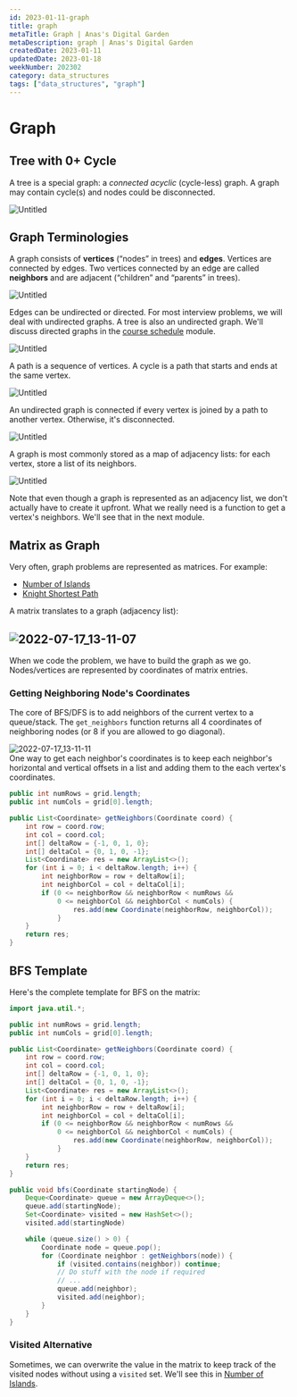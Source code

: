 ```yaml
---
id: 2023-01-11-graph
title: graph
metaTitle: Graph | Anas's Digital Garden
metaDescription: graph | Anas's Digital Garden
createdDate: 2023-01-11
updatedDate: 2023-01-18
weekNumber: 202302
category: data_structures
tags: ["data_structures", "graph"]
---
```


# Graph

## Tree with 0+ Cycle

A tree is a special graph: a *connected* *acyclic* (cycle-less) graph. A graph may contain cycle(s) and nodes could be disconnected.

![Untitled](graph/untitled.png)

## Graph Terminologies

A graph consists of **vertices** (“nodes” in trees) and **edges**. Vertices are connected by edges. Two vertices connected by an edge are called **neighbors** and are adjacent (“children” and “parents” in trees).

![Untitled](graph/untitled-1.png)

Edges can be undirected or directed. For most interview problems, we will deal with undirected graphs. A tree is also an undirected graph. We'll discuss directed graphs in the [course schedule](https://www.educative.io/collection/page/5187571686572032/5949303171317760/6328838970671104) module.

![Untitled](graph/untitled-2.png)

A path is a sequence of vertices. A cycle is a path that starts and ends at the same vertex.

![Untitled](graph/untitled-3.png)

An undirected graph is connected if every vertex is joined by a path to another vertex. Otherwise, it's disconnected.

![Untitled](graph/untitled-4.png)

A graph is most commonly stored as a map of adjacency lists: for each vertex, store a list of its neighbors.

![Untitled](graph/untitled-5.png)

Note that even though a graph is represented as an adjacency list, we don't actually have to create it upfront. What we really need is a function to get a vertex's neighbors. We'll see that in the next module.

## Matrix as Graph

Very often, graph problems are represented as matrices. For example:

- [Number of Islands](https://www.educative.io/collection/page/5187571686572032/5949303171317760/5701561555615744)
- [Knight Shortest Path](https://www.educative.io/collection/page/5187571686572032/5949303171317760/6054014759206912)

A matrix translates to a graph (adjacency list):

![2022-07-17_13-11-07](./graph/2022-07-17-13-11-07.jpg)
---

When we code the problem, we have to build the graph as we go. Nodes/vertices are represented by coordinates of matrix entries.

### Getting Neighboring Node's Coordinates

The core of BFS/DFS is to add neighbors of the current vertex to a queue/stack. The `get_neighbors` function returns all 4 coordinates of neighboring nodes (or 8 if you are allowed to go diagonal).

![2022-07-17_13-11-11](./graph/2022-07-17-13-11-11.jpg)  
One way to get each neighbor's coordinates is to keep each neighbor's horizontal and vertical offsets in a list and adding them to the each vertex's coordinates.

```java
public int numRows = grid.length;
public int numCols = grid[0].length;

public List<Coordinate> getNeighbors(Coordinate coord) {
    int row = coord.row;
    int col = coord.col;
    int[] deltaRow = {-1, 0, 1, 0};
    int[] deltaCol = {0, 1, 0, -1};
    List<Coordinate> res = new ArrayList<>();
    for (int i = 0; i < deltaRow.length; i++) {
        int neighborRow = row + deltaRow[i];
        int neighborCol = col + deltaCol[i];
        if (0 <= neighborRow && neighborRow < numRows &&
            0 <= neighborCol && neighborCol < numCols) {
                res.add(new Coordinate(neighborRow, neighborCol));
            }
    }
    return res;
}
```

## BFS Template

Here's the complete template for BFS on the matrix:

```java
import java.util.*;

public int numRows = grid.length;
public int numCols = grid[0].length;

public List<Coordinate> getNeighbors(Coordinate coord) {
    int row = coord.row;
    int col = coord.col;
    int[] deltaRow = {-1, 0, 1, 0};
    int[] deltaCol = {0, 1, 0, -1};
    List<Coordinate> res = new ArrayList<>();
    for (int i = 0; i < deltaRow.length; i++) {
        int neighborRow = row + deltaRow[i];
        int neighborCol = col + deltaCol[i];
        if (0 <= neighborRow && neighborRow < numRows &&
            0 <= neighborCol && neighborCol < numCols) {
                res.add(new Coordinate(neighborRow, neighborCol));
            }
    }
    return res;
}

public void bfs(Coordinate startingNode) {
    Deque<Coordinate> queue = new ArrayDeque<>();
    queue.add(startingNode);
    Set<Coordinate> visited = new HashSet<>();
    visited.add(startingNode)

    while (queue.size() > 0) {
        Coordinate node = queue.pop();
        for (Coordinate neighbor : getNeighbors(node)) {
            if (visited.contains(neighbor)) continue;
            // Do stuff with the node if required
            // ...
            queue.add(neighbor);
            visited.add(neighbor);
        }
    }
}
```

### Visited Alternative

Sometimes, we can overwrite the value in the matrix to keep track of the visited nodes without using a `visited` set. We'll see this in [Number of Islands](https://www.educative.io/collection/page/5187571686572032/5949303171317760/5701561555615744).
